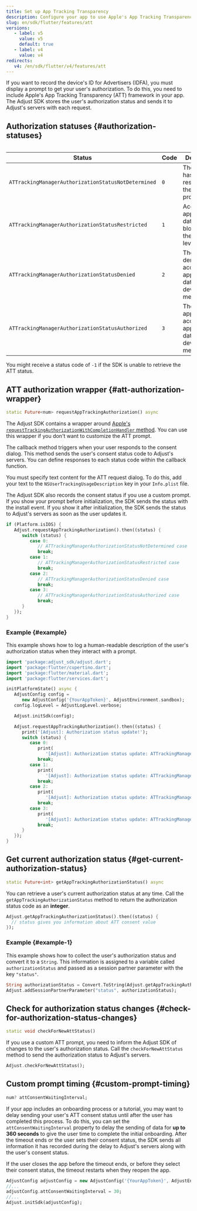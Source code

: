 ```yaml
---
title: Set up App Tracking Transparency
description: Configure your app to use Apple's App Tracking Transparency framework
slug: en/sdk/flutter/features/att
versions:
   - label: v5
     value: v5
     default: true
   - label: v4
     value: v4
redirects:
   v4: /en/sdk/flutter/v4/features/att
---
```


If you want to record the device's ID for Advertisers (IDFA), you must display a prompt to get your user's authorization. To do this, you need to include Apple's App Tracking Transparency (ATT) framework in your app. The Adjust SDK stores the user's authorization status and sends it to Adjust's servers with each request.

## Authorization statuses {#authorization-statuses}

<Table>

| Status                                              | Code | Description                                                             |
| --------------------------------------------------- | ---- | ----------------------------------------------------------------------- |
| `ATTrackingManagerAuthorizationStatusNotDetermined` | `0`  | The user hasn't responded to the access prompt yet                      |
| `ATTrackingManagerAuthorizationStatusRestricted`    | `1`  | Access to app-related data is blocked at the device level               |
| `ATTrackingManagerAuthorizationStatusDenied`        | `2`  | The user has denied access to app-related data for device measurement   |
| `ATTrackingManagerAuthorizationStatusAuthorized`    | `3`  | The user has approved access to app-related data for device measurement |

</Table>

<Callout type="note">

You might receive a status code of `-1` if the SDK is unable to retrieve the ATT status.

</Callout>

## ATT authorization wrapper {#att-authorization-wrapper}

<CodeBlock title="Method signature">

```dart
static Future<num> requestAppTrackingAuthorization() async
```

</CodeBlock>

The Adjust SDK contains a wrapper around [Apple's `requestTrackingAuthorizationWithCompletionHandler` method](https://developer.apple.com/documentation/apptrackingtransparency/attrackingmanager/3547037-requesttrackingauthorizationwith). You can use this wrapper if you don't want to customize the ATT prompt.

The callback method triggers when your user responds to the consent dialog. This method sends the user's consent status code to Adjust's servers. You can define responses to each status code within the callback function.

You must specify text content for the ATT request dialog. To do this, add your text to the `NSUserTrackingUsageDescription` key in your `Info.plist` file.

<Callout type="tip">

The Adjust SDK also records the consent status if you use a custom prompt. If you show your prompt before initialization, the SDK sends the status with the install event. If you show it after initialization, the SDK sends the status to Adjust's servers as soon as the user updates it.

</Callout>

```dart
if (Platform.isIOS) {
   Adjust.requestAppTrackingAuthorization().then((status) {
      switch (status) {
         case 0:
            // ATTrackingManagerAuthorizationStatusNotDetermined case
            break;
         case 1:
            // ATTrackingManagerAuthorizationStatusRestricted case
            break;
         case 2:
            // ATTrackingManagerAuthorizationStatusDenied case
            break;
         case 3:
            // ATTrackingManagerAuthorizationStatusAuthorized case
            break;
      }
   });
}
```

### Example {#example}

This example shows how to log a human-readable description of the user's authorization status when they interact with a prompt.

<CodeBlock title="main.dart">

```dart
import 'package:adjust_sdk/adjust.dart';
import 'package:flutter/cupertino.dart';
import 'package:flutter/material.dart';
import 'package:flutter/services.dart';

initPlatformState() async {
   AdjustConfig config =
      new AdjustConfig('{YourAppToken}', AdjustEnvironment.sandbox);
   config.logLevel = AdjustLogLevel.verbose;

   Adjust.initSdk(config);

   Adjust.requestAppTrackingAuthorization().then((status) {
      print('[Adjust]: Authorization status update!');
      switch (status) {
         case 0:
            print(
               '[Adjust]: Authorization status update: ATTrackingManagerAuthorizationStatusNotDetermined');
            break;
         case 1:
            print(
               '[Adjust]: Authorization status update: ATTrackingManagerAuthorizationStatusRestricted');
            break;
         case 2:
            print(
               '[Adjust]: Authorization status update: ATTrackingManagerAuthorizationStatusDenied');
            break;
         case 3:
            print(
               '[Adjust]: Authorization status update: ATTrackingManagerAuthorizationStatusAuthorized');
            break;
      }
   });
}

```

</CodeBlock>

## Get current authorization status {#get-current-authorization-status}

<CodeBlock title="Method signature">

```dart
static Future<int> getAppTrackingAuthorizationStatus() async
```

</CodeBlock>

You can retrieve a user's current authorization status at any time. Call the `getAppTrackingAuthorizationStatus` method to return the authorization status code as an **integer**.

```dart
Adjust.getAppTrackingAuthorizationStatus().then((status) {
  // status gives you information about ATT consent value
});
```

### Example {#example-1}

This example shows how to collect the user's authorization status and convert it to a `String`. This information is assigned to a variable called `authorizationStatus` and passed as a session partner parameter with the key `"status"`.

```dart
String authorizationStatus = Convert.ToString(Adjust.getAppTrackingAuthorizationStatus());
Adjust.addSessionPartnerParameter("status", authorizationStatus);
```

## Check for authorization status changes {#check-for-authorization-status-changes}

<CodeBlock title="Method signature">

```dart
static void checkForNewAttStatus()
```

</CodeBlock>

If you use a custom ATT prompt, you need to inform the Adjust SDK of changes to the user's authorization status. Call the `checkForNewAttStatus` method to send the authorization status to Adjust's servers.

```dart
Adjust.checkForNewAttStatus();
```

## Custom prompt timing {#custom-prompt-timing}

<CodeBlock title="Property declaration">

```dart
num? attConsentWaitingInterval;
```

</CodeBlock>

If your app includes an onboarding process or a tutorial, you may want to delay sending your user's ATT consent status until after the user has completed this process. To do this, you can set the `attConsentWaitingInterval` property to delay the sending of data for **up to 360 seconds** to give the user time to complete the initial onboarding. After the timeout ends or the user sets their consent status, the SDK sends all information it has recorded during the delay to Adjust's servers along with the user's consent status.

<Callout type="note">

If the user closes the app before the timeout ends, or before they select their consent status, the timeout restarts when they reopen the app.

</Callout>

```dart
AdjustConfig adjustConfig = new AdjustConfig('{YourAppToken}', AdjustEnvironment.sandbox);
//...
adjustConfig.attConsentWaitingInterval = 30;
//...
Adjust.initSdk(adjustConfig);
```
